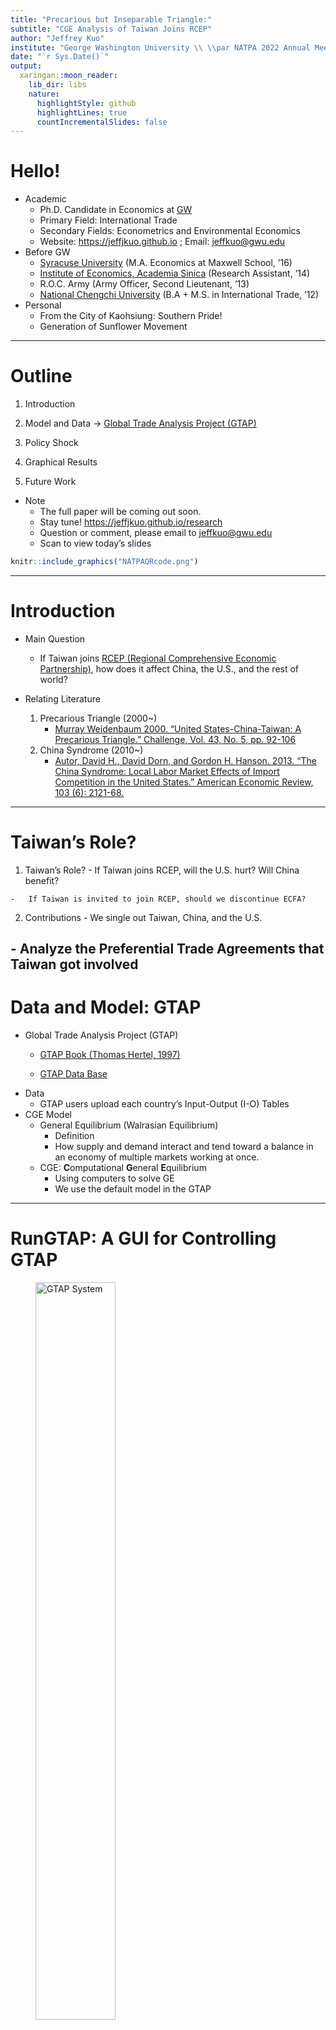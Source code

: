 ```yaml
---
title: "Precarious but Inseparable Triangle:"
subtitle: "CGE Analysis of Taiwan Joins RCEP"
author: "Jeffrey Kuo"
institute: "George Washington University \\ \\par NATPA 2022 Annual Meeting"
date: "`r Sys.Date()`"
output:
  xaringan::moon_reader:
    lib_dir: libs
    nature:
      highlightStyle: github
      highlightLines: true
      countIncrementalSlides: false
---
```


# Hello! 

- Academic
  - Ph.D. Candidate in Economics at [GW](https://gwu.edu)
  - Primary Field: International Trade 
  - Secondary Fields: Econometrics and Environmental Economics
  - Website: [https://jeffjkuo.github.io](https://jeffjkuo.github.io) ; Email: <jeffkuo@gwu.edu>

- Before GW
  - [Syracuse University](https://syr.edu) (M.A. Economics at Maxwell School, ’16)
  - [Institute of Economics, Academia Sinica](https://www.econ.sinica.edu.tw/) (Research Assistant, ’14)
  - R.O.C. Army (Army Officer, Second Lieutenant, ’13)
  - [National Chengchi University](https://nccu.edu.tw) (B.A + M.S. in International Trade, ’12)

- Personal
  - From the City of Kaohsiung: Southern Pride!
  - Generation of Sunflower Movement


---

# Outline
1.  Introduction

2.  Model and Data -> [Global Trade Analysis Project (GTAP)](https://www.gtap.agecon.purdue.edu/)

3.  Policy Shock

4.  Graphical Results

5.  Future Work

-   Note
    -   The full paper will be coming out soon. 
    -   Stay tune! <https://jeffjkuo.github.io/research>
    -   Question or comment, please email to [jeffkuo@gwu.edu](jeffkuo@gwu.edu)
    -   Scan to view today's slides 


```r
knitr::include_graphics("NATPAQRcode.png")
```


---

# Introduction

-   Main Question
    
    -   If Taiwan joins [RCEP (Regional Comprehensive Economic Partnership)](https://rcepsec.org/), how does it affect China, the U.S., and the rest of world?

-   Relating Literature

    1.  Precarious Triangle (2000\~)
        -   [Murray Weidenbaum 2000. "United States-China-Taiwan: A Precarious Triangle." Challenge, Vol. 43, No. 5, pp. 92-106](https://www.jstor.org/stable/40722032)

    2.  China Syndrome (2010\~)
        -   [Autor, David H., David Dorn, and Gordon H. Hanson. 2013. "The China Syndrome: Local Labor Market Effects of Import Competition in the United States." American Economic Review, 103 (6): 2121-68.](https://www.aeaweb.org/articles?id=10.1257/aer.103.6.2121)
        

---

# Taiwan's Role?

1.   Taiwan's Role?
    -   If Taiwan joins RCEP, will the U.S. hurt? Will China benefit?
    
    -   If Taiwan is invited to join RCEP, should we discontinue ECFA?
    
2.   Contributions
    -   We single out Taiwan, China, and the U.S.
    
    -   Analyze the Preferential Trade Agreements that Taiwan got involved
---

# Data and Model: GTAP

-   Global Trade Analysis Project (GTAP)
    -   [GTAP Book (Thomas Hertel, 1997)](https://www.gtap.agecon.purdue.edu/products/gtap_book.asp)

    -   [GTAP Data Base](https://www.gtap.agecon.purdue.edu/databases/default.asp)

-   Data
    -   GTAP users upload each country's Input-Output (I-O) Tables

-   CGE Model
    -   General Equilibrium (Walrasian Equilibrium)
        -   Definition
        -   How supply and demand interact and tend toward a balance in an economy of multiple markets working at once.
        
    -   CGE: **C**omputational **G**eneral **E**quilibrium
        -  Using computers to solve GE
        -   We use the default model in the GTAP


---

# RunGTAP: A GUI for Controlling GTAP

![GTAP System](gtapflow.png){width="55%"}


---

# RunGTAP

RunGTAP is a simulator of the (trade) world.

```r
knitr::include_graphics("Rehoboam.gif")
``` 

---

# RunGTAP Interface

![RunGTAP Interface](rungtapinterface.png)

---

# RunGTAP Setting

-   Regional Aggregation
```r
knitr::include_graphics("GTAPAggregation.png")
``` 

---
# GTAP Model Setting - Shock Experiment

![Policy Shock - Set Target Import Tariff = 0](shock.png)
---

# GTAP Model Simulation Results

<img src="ev.png" width="240" height="300" />
<img src="vgdp.png" width="240" height="300" />
<img src="qxwreg.png" width="240" height="300" />

---

# Result of Taiwan Joins RCEP - 1

```r
knitr::include_graphics("EVchange.png")
``` 

---

# Result of Taiwan Joins RCEP - 2

-   Now we switch to $\Delta$GDP after the experimental shocks


```r
knitr::include_graphics("GDPchange.png")
``` 

---

# Conclusion & Future Work & Thank You

-   Primary Conclusions

    1.   RCEP might be a good option for Taiwan.
    
    2.   Taiwan is blocked, not because of pure politcal reasons.
    
    3.   But if the U.S. was excluded, the U.S. will hurt the most.

-   Future Work
    -   Apply Heterogeneous Shocks in different production sectors.
    -   Explore more possible shocks in policy tools.
    -   Expand the analysis to see the synergy of multiple PTAs, i.e., CPTPP and EFCA.

-   Thank You!
    -   It's really nice to see you, and welcome to D.C.!
    -   Comments and questions, please send to [jeffkuo@gwu.edu](jeffkuo@gwu.edu)


